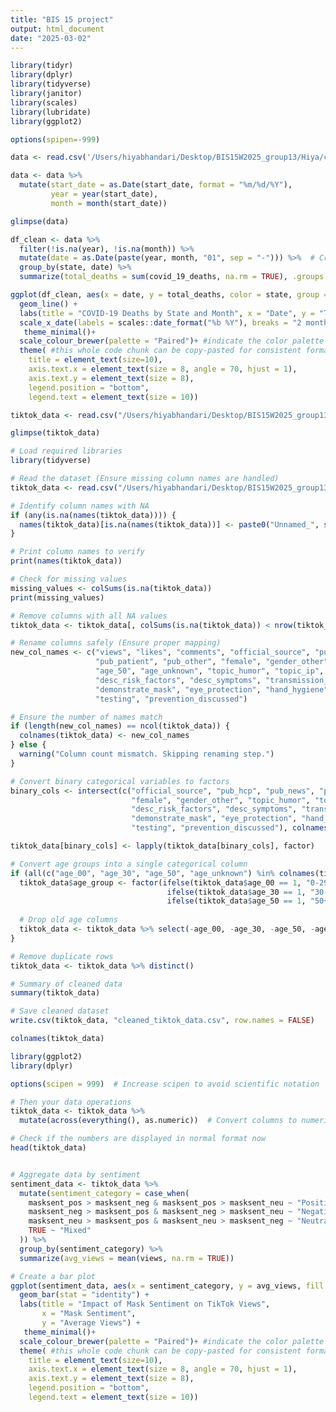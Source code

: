 ```yaml
---
title: "BIS 15 project"
output: html_document
date: "2025-03-02"
---
```

```r
library(tidyr)
library(dplyr)
library(tidyverse)
library(janitor)
library(scales) 
library(lubridate)
library(ggplot2)
```


```r
options(spipen=-999)
```

```r
data <- read.csv('/Users/hiyabhandari/Desktop/BIS15W2025_group13/Hiya/conditions_states.csv')
```

```r
data <- data %>%
  mutate(start_date = as.Date(start_date, format = "%m/%d/%Y"),
         year = year(start_date),
         month = month(start_date))
```

```r
glimpse(data)
```
```r

df_clean <- data %>%
  filter(!is.na(year), !is.na(month)) %>%
  mutate(date = as.Date(paste(year, month, "01", sep = "-"))) %>%  # Create a date column
  group_by(state, date) %>%
  summarize(total_deaths = sum(covid_19_deaths, na.rm = TRUE), .groups = "drop")

ggplot(df_clean, aes(x = date, y = total_deaths, color = state, group = state)) +
  geom_line() +
  labs(title = "COVID-19 Deaths by State and Month", x = "Date", y = "Total Deaths", color = "State") +
  scale_x_date(labels = scales::date_format("%b %Y"), breaks = "2 months") +
   theme_minimal()+
  scale_colour_brewer(palette = "Paired")+ #indicate the color palette
  theme( #this whole code chunk can be copy-pasted for consistent formatting of title, axis labels, legends
    title = element_text(size=10),
    axis.text.x = element_text(size = 8, angle = 70, hjust = 1),
    axis.text.y = element_text(size = 8),
    legend.position = "bottom",
    legend.text = element_text(size = 10))


```
```r
tiktok_data <- read.csv("/Users/hiyabhandari/Desktop/BIS15W2025_group13/Sanchari/tiktok_data_open.csv")
```

```r
glimpse(tiktok_data)
```
```r
# Load required libraries
library(tidyverse)

# Read the dataset (Ensure missing column names are handled)
tiktok_data <- read.csv("/Users/hiyabhandari/Desktop/BIS15W2025_group13/Sanchari/tiktok_data_open.csv", stringsAsFactors = FALSE, check.names = FALSE)

# Identify column names with NA
if (any(is.na(names(tiktok_data)))) {
  names(tiktok_data)[is.na(names(tiktok_data))] <- paste0("Unnamed_", seq_along(names(tiktok_data))[is.na(names(tiktok_data))])
}

# Print column names to verify
print(names(tiktok_data))

# Check for missing values
missing_values <- colSums(is.na(tiktok_data))
print(missing_values)

# Remove columns with all NA values
tiktok_data <- tiktok_data[, colSums(is.na(tiktok_data)) < nrow(tiktok_data)]

# Rename columns safely (Ensure proper mapping)
new_col_names <- c("views", "likes", "comments", "official_source", "pub_hcp", "pub_news", 
                   "pub_patient", "pub_other", "female", "gender_other", "age_00", "age_30", 
                   "age_50", "age_unknown", "topic_humor", "topic_ip", "topic_clinical", 
                   "desc_risk_factors", "desc_symptoms", "transmission_modes", "masks", 
                   "demonstrate_mask", "eye_protection", "hand_hygiene", "social_distancing", 
                   "testing", "prevention_discussed")

# Ensure the number of names match
if (length(new_col_names) == ncol(tiktok_data)) {
  colnames(tiktok_data) <- new_col_names
} else {
  warning("Column count mismatch. Skipping renaming step.")
}

# Convert binary categorical variables to factors
binary_cols <- intersect(c("official_source", "pub_hcp", "pub_news", "pub_patient", "pub_other", 
                           "female", "gender_other", "topic_humor", "topic_ip", "topic_clinical", 
                           "desc_risk_factors", "desc_symptoms", "transmission_modes", "masks", 
                           "demonstrate_mask", "eye_protection", "hand_hygiene", "social_distancing", 
                           "testing", "prevention_discussed"), colnames(tiktok_data))

tiktok_data[binary_cols] <- lapply(tiktok_data[binary_cols], factor)

# Convert age groups into a single categorical column
if (all(c("age_00", "age_30", "age_50", "age_unknown") %in% colnames(tiktok_data))) {
  tiktok_data$age_group <- factor(ifelse(tiktok_data$age_00 == 1, "0-29",
                                   ifelse(tiktok_data$age_30 == 1, "30-49",
                                   ifelse(tiktok_data$age_50 == 1, "50+", "Unknown"))))
  
  # Drop old age columns
  tiktok_data <- tiktok_data %>% select(-age_00, -age_30, -age_50, -age_unknown)
}

# Remove duplicate rows
tiktok_data <- tiktok_data %>% distinct()

# Summary of cleaned data
summary(tiktok_data)

# Save cleaned dataset
write.csv(tiktok_data, "cleaned_tiktok_data.csv", row.names = FALSE)


```

```r
colnames(tiktok_data)
```

```r
library(ggplot2)
library(dplyr)

options(scipen = 999)  # Increase scipen to avoid scientific notation

# Then your data operations
tiktok_data <- tiktok_data %>%
  mutate(across(everything(), as.numeric))  # Convert columns to numeric

# Check if the numbers are displayed in normal format now
head(tiktok_data)


# Aggregate data by sentiment
sentiment_data <- tiktok_data %>%
  mutate(sentiment_category = case_when(
    masksent_pos > masksent_neg & masksent_pos > masksent_neu ~ "Positive",
    masksent_neg > masksent_pos & masksent_neg > masksent_neu ~ "Negative",
    masksent_neu > masksent_pos & masksent_neu > masksent_neg ~ "Neutral",
    TRUE ~ "Mixed"
  )) %>%
  group_by(sentiment_category) %>%
  summarize(avg_views = mean(views, na.rm = TRUE))

# Create a bar plot
ggplot(sentiment_data, aes(x = sentiment_category, y = avg_views, fill = sentiment_category)) +
  geom_bar(stat = "identity") +
  labs(title = "Impact of Mask Sentiment on TikTok Views",
       x = "Mask Sentiment",
       y = "Average Views") +
   theme_minimal()+
  scale_colour_brewer(palette = "Paired")+ #indicate the color palette
  theme( #this whole code chunk can be copy-pasted for consistent formatting of title, axis labels, legends
    title = element_text(size=10),
    axis.text.x = element_text(size = 8, angle = 70, hjust = 1),
    axis.text.y = element_text(size = 8),
    legend.position = "bottom",
    legend.text = element_text(size = 10))

```

